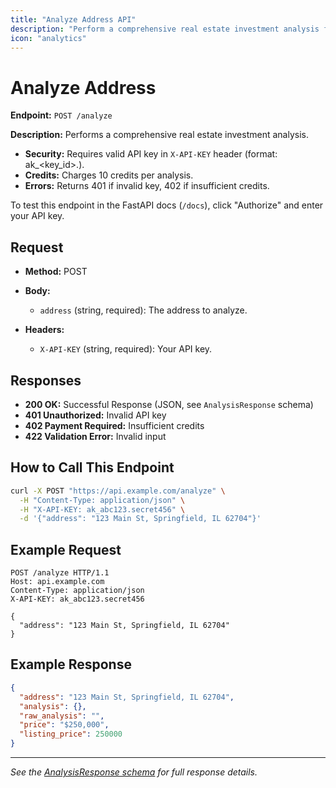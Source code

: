 ```yaml
---
title: "Analyze Address API"
description: "Perform a comprehensive real estate investment analysis for a property. Requires API key."
icon: "analytics"
---
```


# Analyze Address

**Endpoint:** `POST /analyze`

**Description:**
Performs a comprehensive real estate investment analysis.

- **Security:** Requires valid API key in `X-API-KEY` header (format: ak_<key_id>.<secret>).
- **Credits:** Charges 10 credits per analysis.
- **Errors:** Returns 401 if invalid key, 402 if insufficient credits.

To test this endpoint in the FastAPI docs (`/docs`), click "Authorize" and enter your API key.

## Request

- **Method:** POST
- **Body:**
  - `address` (string, required): The address to analyze.

- **Headers:**
  - `X-API-KEY` (string, required): Your API key.

## Responses

- **200 OK:** Successful Response (JSON, see `AnalysisResponse` schema)
- **401 Unauthorized:** Invalid API key
- **402 Payment Required:** Insufficient credits
- **422 Validation Error:** Invalid input

## How to Call This Endpoint

```bash
curl -X POST "https://api.example.com/analyze" \
  -H "Content-Type: application/json" \
  -H "X-API-KEY: ak_abc123.secret456" \
  -d '{"address": "123 Main St, Springfield, IL 62704"}'
```

## Example Request

```http
POST /analyze HTTP/1.1
Host: api.example.com
Content-Type: application/json
X-API-KEY: ak_abc123.secret456

{
  "address": "123 Main St, Springfield, IL 62704"
}
```

## Example Response

```json
{
  "address": "123 Main St, Springfield, IL 62704",
  "analysis": {},
  "raw_analysis": "",
  "price": "$250,000",
  "listing_price": 250000
}
```

---
*See the [AnalysisResponse schema](./analyze-response.mdx) for full response details.*
